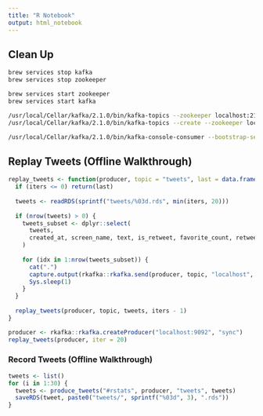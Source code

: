 ```yaml
---
title: "R Notebook"
output: html_notebook
---
```


## Clean Up

```bash
brew services stop kafka
brew services stop zookeeper

brew services start zookeeper
brew services start kafka

/usr/local/Cellar/kafka/2.1.0/bin/kafka-topics --zookeeper localhost:2181 --delete --topic tweets
/usr/local/Cellar/kafka/2.1.0/bin/kafka-topics --create --zookeeper localhost:2181 --replication-factor 1 --partitions 1 --topic tweets

/usr/local/Cellar/kafka/2.1.0/bin/kafka-console-consumer --bootstrap-server localhost:9092 --topic tweets --from-beginning
```

## Replay Tweets (Offline Walkthrough)

```r
replay_tweets <- function(producer, topic = "tweets", last = data.frame(), iters = 1) {
  if (iters <= 0) return(last)
  
  tweets <- readRDS(sprintf("tweets/%03d.rds", min(iters, 20)))
  
  if (nrow(tweets) > 0) {
    tweets_subset <- dplyr::select(
      tweets,
      created_at, screen_name, text, is_retweet, favorite_count, retweet_count, media_url, location
    )
    
    for (idx in 1:nrow(tweets_subset)) {
      cat(".")
      capture.output(rkafka::rkafka.send(producer, topic, "localhost", jsonlite::toJSON(tweets_subset[idx,])))
      Sys.sleep(1)
    }
  }
  
  replay_tweets(producer, topic, tweets, iters - 1)
}

producer <- rkafka::rkafka.createProducer("localhost:9092", "sync")
replay_tweets(producer, iter = 20)
```

### Record Tweets (Offline Walkthrough)

```r
tweets <- list()
for (i in 1:30) {
  tweets <- produce_tweets("#rstats", producer, "tweets", tweets)
  saveRDS(tweet, paste0("tweets/", sprintf("%03d", 3), ".rds"))
}
```

